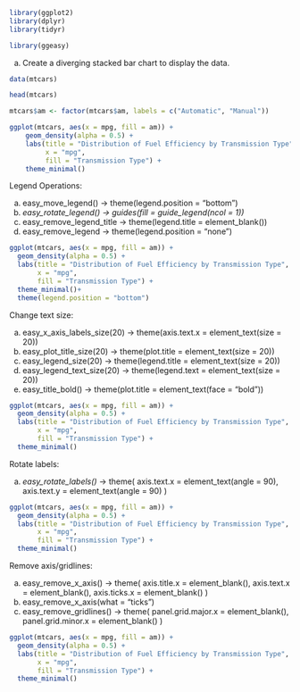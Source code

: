 ```r
library(ggplot2)
library(dplyr)
library(tidyr)

library(ggeasy)
```

a) Create a diverging stacked bar chart to display the data. 
```r
data(mtcars)

head(mtcars)
```

```R
mtcars$am <- factor(mtcars$am, labels = c("Automatic", "Manual"))

ggplot(mtcars, aes(x = mpg, fill = am)) +
    geom_density(alpha = 0.5) +
    labs(title = "Distribution of Fuel Efficiency by Transmission Type",
         x = "mpg",
         fill = "Transmission Type") +
    theme_minimal()
```



Legend Operations:

a) easy_move_legend() -> theme(legend.position = "bottom")
b) *easy_rotate_legend() -> guides(fill = guide_legend(ncol = 1))*
c) easy_remove_legend_title -> theme(legend.title = element_blank())
d) easy_remove_legend -> theme(legend.position = "none")

```R
ggplot(mtcars, aes(x = mpg, fill = am)) +
  geom_density(alpha = 0.5) +
  labs(title = "Distribution of Fuel Efficiency by Transmission Type",
       x = "mpg",
       fill = "Transmission Type") +
  theme_minimal()+
  theme(legend.position = "bottom")
```



Change text size:

a) easy_x_axis_labels_size(20) -> theme(axis.text.x = element_text(size = 20))
b) easy_plot_title_size(20) -> theme(plot.title = element_text(size = 20))
c) easy_legend_size(20) -> theme(legend.title = element_text(size = 20))
d) easy_legend_text_size(20) -> theme(legend.text = element_text(size = 20))
e) easy_title_bold() -> theme(plot.title = element_text(face = "bold"))

```R
ggplot(mtcars, aes(x = mpg, fill = am)) +
  geom_density(alpha = 0.5) +
  labs(title = "Distribution of Fuel Efficiency by Transmission Type",
       x = "mpg",
       fill = "Transmission Type") +
  theme_minimal()
```



Rotate labels:

a) *easy_rotate_labels()* -> 
  theme(
      axis.text.x = element_text(angle = 90),
      axis.text.y = element_text(angle = 90)
  )

```R
ggplot(mtcars, aes(x = mpg, fill = am)) +
  geom_density(alpha = 0.5) +
  labs(title = "Distribution of Fuel Efficiency by Transmission Type",
       x = "mpg",
       fill = "Transmission Type") +
  theme_minimal()
```



Remove axis/gridlines:

a) easy_remove_x_axis() ->
  theme(
      axis.title.x = element_blank(),
      axis.text.x = element_blank(),
      axis.ticks.x = element_blank()
  )
b) easy_remove_x_axis(what = "ticks")
c) easy_remove_gridlines() ->
  theme(
      panel.grid.major.x = element_blank(),
      panel.grid.minor.x = element_blank()
  )

```R
ggplot(mtcars, aes(x = mpg, fill = am)) +
  geom_density(alpha = 0.5) +
  labs(title = "Distribution of Fuel Efficiency by Transmission Type",
       x = "mpg",
       fill = "Transmission Type") +
  theme_minimal()
```
